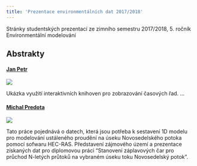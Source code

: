 ```yaml
---
title: 'Prezentace environmentálních dat 2017/2018'
---
```


Stránky studentských prezentací ze zimního semestru 2017/2018, 5. ročník Environmentální modelování



## Abstrakty


#### [Jan Petr](jp.html)

![](img/jp.png)

Ukázka využití interaktivních knihoven pro zobrazování časových řad. ...

#### [Michal Predota](mp.Rmd)

![](img/lokace.jpg)

Tato práce pojednává o datech, která jsou potřeba k sestavení 1D modelu pro modelování ustáleného proudění na úseku Novosedelského potoka pomocí sofwaru HEC-RAS. Představení zájmového území a prezentace získaných dat pro diplomovou práci "Stanovení záplavových čar pro průchod N-letých průtoků na vybraném úseku toku Novosedelský potok".

